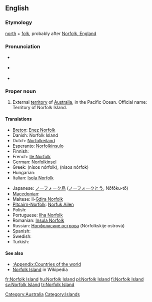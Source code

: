 ==English==
{{wikipedia}}

===Etymology===
[[north]] + [[folk]], probably after [[w:Norfolk, England|Norfolk, England]]

===Pronunciation===
* {{a|UK}} {{IPA|/ˈnɔː.fək ˈaɪ.lənd/}}
* {{a|US}} {{IPA|/ˈnɔɹ.fɔk ˈaɪ.lənd/}}
* {{audio|en-us-Norfolk Island.ogg|Audio (US)}}

===Proper noun===
{{en-proper noun|sg=[[Norfolk]] [[island|Island]]}}

# External [[territory]] of [[Australia]], in the Pacific Ocean. Official name: Territory of Norfolk Island.

====Translations====
{{trans-top|Territory of Norfolk Island}}
* [[Breton]]: [[Enez Norfolk]]
* Danish: Norfolk Island
* Dutch: [[Norfolkeiland]]
* Esperanto: [[Norfolkinsulo]]
* Finnish: {{t+|fi|Norfolkinsaari}}
* French: [[Ile Norfolk]]
* German: [[Norfolkinsel]]
* Greek: {{t|el|Νήσος Νόρφολκ|f|sc=Grek}} (nísos nórfolk), {{t|el|Νήσος Νόρφοκ|f|sc=Grek}} (nísos nórfok)
* Hungarian: {{t+|hu|Norfolk-sziget}}
* Italian: [[Isola Norfolk]]
{{trans-mid}}
* Japanese: [[ノーフォーク島]] ([[ノーフォーク]][[とう]], Nōfōku-tō)
* [[Macedonian]]: {{t|mk|Норфолк|m|tr=Nórfolk|sc=Cyrl}}
* Maltese: il-[[Gżira Norfolk]]
* [[Pitcairn-Norfolk]]: [[Norfuk Ailen]]
* Polish: {{t+|pl|Norfolk}}
* Portuguese: [[Ilha Norfolk]]
* Romanian: [[Insula Norfolk]]
* Russian: [[Норфолкские острова]] (Nórfolkskije ostrová)
* Spanish: {{t+|es|Isla Norfolk}}
* Swedish: {{t+|sv|Norfolkön}}
* Turkish: {{t+|tr|Norfolk Adası}}
{{trans-bottom}}

====See also====
*[[:Appendix:Countries of the world]]
*[[w:Norfolk Island|Norfolk Island]] in Wikipedia

[[Category:Australia]]
[[Category:Islands]]

[[fr:Norfolk Island]]
[[hu:Norfolk Island]]
[[pl:Norfolk Island]]
[[fi:Norfolk Island]]
[[sv:Norfolk Island]]
[[tr:Norfolk Island]]
